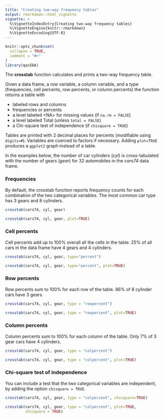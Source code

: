```yaml
---
title: "Creating two-way frequency tables"
output: rmarkdown::html_vignette
vignette: >
  %\VignetteIndexEntry{Creating two-way frequency tables}
  %\VignetteEngine{knitr::rmarkdown}
  %\VignetteEncoding{UTF-8}
---
```


```r
knitr::opts_chunk$set(
  collapse = TRUE,
  comment = "#>"
)
library(qacEDA)
```


The **crosstab** function calculates and prints a two-way frequency table. 

Given a data frame, a row variable, a column variable, and a type (frequencies, cell percents, row percents, or column percents) the function returns a table with

* labeled rows and columns   
* frequencies or percents   
* a level labeled \<NA\> for missing values (if `na.rm = FALSE`)   
* a level labeled Total (unless `total = FALSE`)
* a Chi-square test of independence (if `chisquare = TRUE`)

Tables are printed with 2 decimal places for percents (modifiable using `digits=#`). Variables are coerced to factors if necessary. Adding `plot=TRUE` produces a `ggplot2` graph instead of a table. 

In the examples below, the number of car cylinders (*cyl*) is cross-tabulated with the number of gears (*gear*) for 32 automobiles in the *cars74* data frame.

### Frequencies

By default, the crosstab function reports frequency counts for each 
combination of the two categorical variables. The most common car type has 3 gears and 8 cylinders.

```r
crosstab(cars74, cyl, gear)

crosstab(cars74, cyl, gear, plot=TRUE)
```

### Cell percents

Cell percents add up to 100% overall all the cells in the table. 25% of all cars in the data frame have 4 gears and 4 cylinders. 

```r
crosstab(cars74, cyl, gear, type="percent")

crosstab(cars74, cyl, gear, type="percent", plot=TRUE)
```


### Row percents

Row percents sum to 100% for each row of the table. 86% of 8 cylinder cars have 3 gears.

```r
crosstab(cars74, cyl, gear, type = "rowpercent")

crosstab(cars74, cyl, gear, type = "rowpercent", plot=TRUE)
```

### Column percents

Column percents sum to 100% for each column of the table. Only 7% of 3 gear cars have 4 cylinders.

```r
crosstab(cars74, cyl, gear, type = "colpercent")

crosstab(cars74, cyl, gear, type = "colpercent", plot=TRUE)
```

### Chi-square test of independence

You can include a test that the two categorical variables are independent, by adding the option `chisquare = TRUE`.

```r
crosstab(cars74, cyl, gear, type = "colpercent", chisquare=TRUE)

crosstab(cars74, cyl, gear, type = "colpercent", plot=TRUE, 
         chisquare = TRUE)
```

